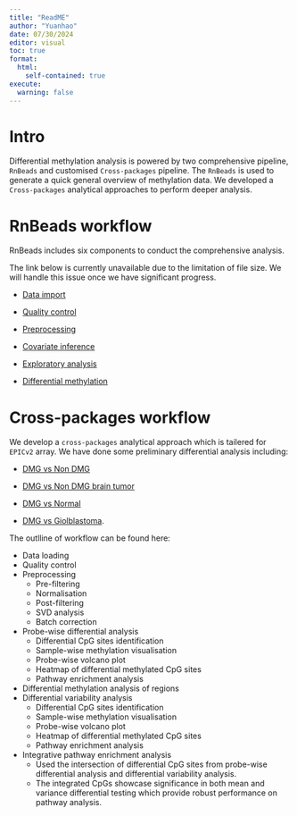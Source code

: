 ```yaml
---
title: "ReadME"
author: "Yuanhao"
date: 07/30/2024
editor: visual
toc: true
format:
  html:
    self-contained: true
execute:
  warning: false
---
```


# Intro

Differential methylation analysis is powered by two comprehensive pipeline, `RnBeads` and customised `Cross-packages` pipeline. The `RnBeads` is used to generate a quick general overview of methylation data. We developed a `Cross-packages` analytical approaches to perform deeper analysis.

# RnBeads workflow

RnBeads includes six components to conduct the comprehensive analysis.

The link below is currently unavailable due to the limitation of file size. We will handle this issue once we have significant progress.

-   [Data import]()

-   [Quality control]()

-   [Preprocessing]()

-   [Covariate inference]()

-   [Exploratory analysis]()

-   [Differential methylation]()

# Cross-packages workflow

We develop a `cross-packages` analytical approach which is tailered for `EPICv2` array. We have done some preliminary differential analysis including:

-   [DMG vs Non DMG](./DMG_vs_Non_DMG.html)

-   [DMG vs Non DMG brain tumor](./DMG_vs_Non_DMG_BrainTumor.html)

-   [DMG vs Normal](./DMG_vs_Normal.html)

-   [DMG vs Giolblastoma](./DMG_vs_Giolblastoma.html).

The outlline of workflow can be found here:

-   Data loading
-   Quality control
-   Preprocessing
    -   Pre-filtering
    -   Normalisation
    -   Post-filtering
    -   SVD analysis
    -   Batch correction
-   Probe-wise differential analysis
    -   Differential CpG sites identification
    -   Sample-wise methylation visualisation
    -   Probe-wise volcano plot
    -   Heatmap of differential methylated CpG sites
    -   Pathway enrichment analysis
-   Differential methylation analysis of regions
-   Differential variability analysis
    -   Differential CpG sites identification
    -   Sample-wise methylation visualisation
    -   Probe-wise volcano plot
    -   Heatmap of differential methylated CpG sites
    -   Pathway enrichment analysis
-   Integrative pathway enrichment analysis
    -   Used the intersection of differential CpG sites from probe-wise differential analysis and differential variability analysis.
    -   The integrated CpGs showcase significance in both mean and variance differential testing which provide robust performance on pathway analysis.
